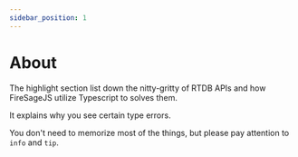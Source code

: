 ```yaml
---
sidebar_position: 1
---
```


# About

The highlight section list down the nitty-gritty of RTDB APIs and how FireSageJS utilize Typescript to solves them.

It explains why you see certain type errors.

You don't need to memorize most of the things, but please pay attention to `info` and `tip`.
